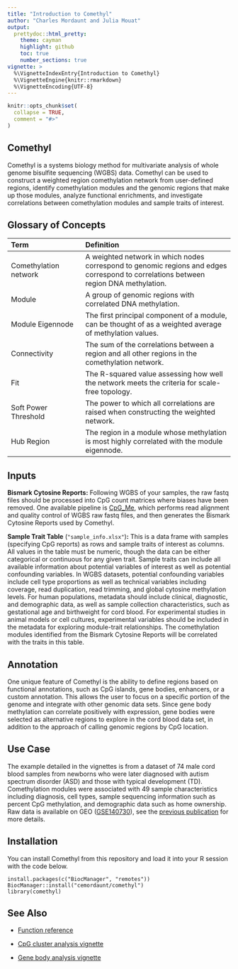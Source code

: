 ```yaml
---
title: "Introduction to Comethyl"
author: "Charles Mordaunt and Julia Mouat"
output: 
  prettydoc::html_pretty:
    theme: cayman
    highlight: github
    toc: true
    number_sections: true
vignette: >
  %\VignetteIndexEntry{Introduction to Comethyl}
  %\VignetteEngine{knitr::rmarkdown}
  %\VignetteEncoding{UTF-8}
---
```


```r
knitr::opts_chunk$set(
  collapse = TRUE,
  comment = "#>"
)
```

## Comethyl

Comethyl is a systems biology method for multivariate analysis of whole genome bisulfite sequencing (WGBS) data. Comethyl can be used to construct a weighted region comethylation network from user-defined regions, identify comethylation modules and the genomic regions that make up those modules, analyze functional enrichments, and investigate correlations between comethylation modules and sample traits of interest. 

## Glossary of Concepts

| Term | Definition |
|:-----|:-----------|
| Comethylation network | A weighted network in which nodes correspond to genomic regions and edges correspond to correlations between region DNA methylation. |
| Module | A group of genomic regions with correlated DNA methylation. |
| Module Eigennode | The first principal component of a module, can be thought of as a weighted average of methylation values. |
| Connectivity | The sum of the correlations between a region and all other regions in the comethylation network. |
| Fit | The R-squared value assessing how well the network meets the criteria for scale-free topology. |
| Soft Power Threshold | The power to which all correlations are raised when constructing the weighted network. |
| Hub Region | The region in a module whose methylation is most highly correlated with the module eigennode. |

## Inputs

**Bismark Cytosine Reports:** Following WGBS of your samples, the raw fastq files should be processed into CpG count matrices where biases have been removed. One available pipeline is [CpG_Me](https://github.com/ben-laufer/CpG_Me), which performs read alignment and quality control of WGBS raw fastq files, and then generates the Bismark Cytosine Reports used by Comethyl.

**Sample Trait Table** (```"sample_info.xlsx"```)**:** This is a data frame with samples (specifying CpG reports) as rows and sample traits of interest as columns. All values in the table must be numeric, though the data can be either categorical or continuous for any given trait. Sample traits can include all available information about potential variables of interest as well as potential confounding variables. In WGBS datasets, potential confounding variables include cell type proportions as well as technical variables including coverage, read duplication, read trimming, and global cytosine methylation levels. For human populations, metadata should include clinical, diagnostic, and demographic data, as well as sample collection characteristics, such as gestational age and birthweight for cord blood. For experimental studies in animal models or cell cultures, experimental variables should be included in the metadata for exploring module-trait relationships. The comethylation modules identified from the Bismark Cytosine Reports will be correlated with the traits in this table.

## Annotation

One unique feature of Comethyl is the ability to define regions based on functional annotations, such as CpG islands, gene bodies, enhancers, or a custom annotation. This allows the user to focus on a specific portion of the genome and integrate with other genomic data sets. Since gene body methylation can correlate positively with expression, gene bodies were selected as alternative regions to explore in the cord blood data set, in addition to the approach of calling genomic regions by CpG location.

## Use Case

The example detailed in the vignettes is from a dataset of 74 male cord blood samples from newborns who were later diagnosed with autism spectrum disorder (ASD) and those with typical development (TD). Comethylation modules were associated with 49 sample characteristics including diagnosis, cell types, sample sequencing information such as percent CpG methylation, and demographic data such as home ownership. Raw data is available on GEO ([GSE140730](https://www.ncbi.nlm.nih.gov/geo/query/acc.cgi?acc=GSE140730)), see the [previous publication](https://genomemedicine.biomedcentral.com/articles/10.1186/s13073-020-00785-8) for more details.

## Installation

You can install Comethyl from this repository and load it into your R session with the code below.

```
install.packages(c("BiocManager", "remotes"))
BiocManager::install("cemordaunt/comethyl")
library(comethyl)
```

## See Also

- [Function reference](https://cemordaunt.github.io/comethyl/reference/index.html)

- [CpG cluster analysis vignette](https://cemordaunt.github.io/comethyl/articles/CpG_Cluster_Analysis.html)

- [Gene body analysis vignette](https://cemordaunt.github.io/comethyl/articles/Gene_Body_Analysis.html)

